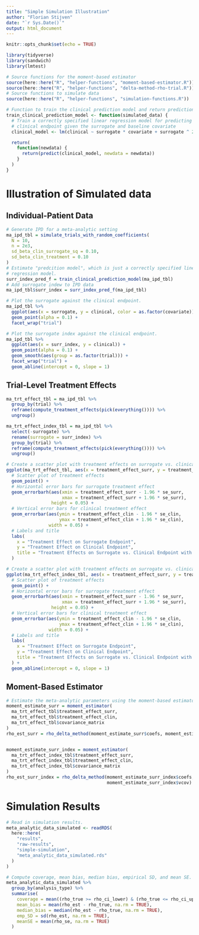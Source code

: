 ```yaml
---
title: "Simple Simulation Illustration"
author: "Florian Stijven"
date: "`r Sys.Date()`"
output: html_document
---
```


```r
knitr::opts_chunk$set(echo = TRUE)
```

```r
library(tidyverse)
library(sandwich)
library(lmtest)
```


```r
# Source functions for the moment-based estimator
source(here::here("R", "helper-functions", "moment-based-estimator.R"))
source(here::here("R", "helper-functions", "delta-method-rho-trial.R"))
# Source functions to simulate data
source(here::here("R", "helper-functions", "simulation-functions.R"))

# Function to train the clinical prediction model and return prediction function.
train_clinical_prediction_model <- function(simulated_data) {
  # Train a correctly specified linear regression model for predicting the
  # clinical endpoint given the surrogate and baseline covariate
  clinical_model <- lm(clinical ~ surrogate * covariate + surrogate ^ 2, data = simulated_data)

  return(
    function(newdata) {
      return(predict(clinical_model, newdata = newdata))
    }
  )
}
```


# Illustration of Simulated data

## Individual-Patient Data

```r
# Generate IPD for a meta-analytic setting
ma_ipd_tbl = simulate_trials_with_random_coefficients(
  N = 10,
  n = 2e3,
  sd_beta_clin_surrogate_sq = 0.10,
  sd_beta_clin_treatment = 0.10
)
# Estimate "predcition model", which is just a correctly specified linear
# regression model.
surr_index_pred_f = train_clinical_prediction_model(ma_ipd_tbl)
# Add surrogate indew to IPD data
ma_ipd_tbl$surr_index = surr_index_pred_f(ma_ipd_tbl)
```

```r
# Plot the surrogate against the clinical endpoint.
ma_ipd_tbl %>%
  ggplot(aes(x = surrogate, y = clinical, color = as.factor(covariate))) +
  geom_point(alpha = 0.1) +
  facet_wrap("trial")
```

```r
# Plot the surrogate index against the clinical endpoint.
ma_ipd_tbl %>%
  ggplot(aes(x = surr_index, y = clinical)) +
  geom_point(alpha = 0.1) +
  geom_smooth(aes(group = as.factor(trial))) +
  facet_wrap("trial") +
  geom_abline(intercept = 0, slope = 1)
```


## Trial-Level Treatment Effects

```r
ma_trt_effect_tbl = ma_ipd_tbl %>%
  group_by(trial) %>%
  reframe(compute_treatment_effects(pick(everything()))) %>%
  ungroup()

ma_trt_effect_index_tbl = ma_ipd_tbl %>%
  select(-surrogate) %>%
  rename(surrogate = surr_index) %>%
  group_by(trial) %>%
  reframe(compute_treatment_effects(pick(everything()))) %>%
  ungroup()
```

```r
# Create a scatter plot with treatment effects on surrogate vs. clinical, including 95% CI error bars
ggplot(ma_trt_effect_tbl, aes(x = treatment_effect_surr, y = treatment_effect_clin)) +
  # Scatter plot of treatment effects
  geom_point() +
  # Horizontal error bars for surrogate treatment effect
  geom_errorbarh(aes(xmin = treatment_effect_surr - 1.96 * se_surr, 
                     xmax = treatment_effect_surr + 1.96 * se_surr), 
                 height = 0.05) +
  # Vertical error bars for clinical treatment effect
  geom_errorbar(aes(ymin = treatment_effect_clin - 1.96 * se_clin, 
                    ymax = treatment_effect_clin + 1.96 * se_clin), 
                width = 0.05) +
  # Labels and title
  labs(
    x = "Treatment Effect on Surrogate Endpoint",
    y = "Treatment Effect on Clinical Endpoint",
    title = "Treatment Effects on Surrogate vs. Clinical Endpoint with 95% Confidence Intervals"
  ) 
```

```r
# Create a scatter plot with treatment effects on surrogate vs. clinical, including 95% CI error bars
ggplot(ma_trt_effect_index_tbl, aes(x = treatment_effect_surr, y = treatment_effect_clin)) +
  # Scatter plot of treatment effects
  geom_point() +
  # Horizontal error bars for surrogate treatment effect
  geom_errorbarh(aes(xmin = treatment_effect_surr - 1.96 * se_surr, 
                     xmax = treatment_effect_surr + 1.96 * se_surr), 
                 height = 0.05) +
  # Vertical error bars for clinical treatment effect
  geom_errorbar(aes(ymin = treatment_effect_clin - 1.96 * se_clin, 
                    ymax = treatment_effect_clin + 1.96 * se_clin), 
                width = 0.05) +
  # Labels and title
  labs(
    x = "Treatment Effect on Surrogate Endpoint",
    y = "Treatment Effect on Clinical Endpoint",
    title = "Treatment Effects on Surrogate vs. Clinical Endpoint with 95% Confidence Intervals"
  ) +
  geom_abline(intercept = 0, slope = 1)
```

## Moment-Based Estimator

```r
# Estimate the meta-analytic parameters using the moment-based estimator.
moment_estimate_surr = moment_estimator(
  ma_trt_effect_tbl$treatment_effect_surr,
  ma_trt_effect_tbl$treatment_effect_clin,
  ma_trt_effect_tbl$covariance_matrix
)
rho_est_surr = rho_delta_method(moment_estimate_surr$coefs, moment_estimate_surr$vcov)


moment_estimate_surr_index = moment_estimator(
  ma_trt_effect_index_tbl$treatment_effect_surr,
  ma_trt_effect_index_tbl$treatment_effect_clin,
  ma_trt_effect_index_tbl$covariance_matrix
)
rho_est_surr_index = rho_delta_method(moment_estimate_surr_index$coefs,
                                      moment_estimate_surr_index$vcov)
```
# Simulation Results

```r
# Read in simulation results.
meta_analytic_data_simulated <- readRDS(
  here::here(
    "results",
    "raw-results",
    "simple-simulation",
    "meta_analytic_data_simulated.rds"
  )
)
```

```r
# Compute coverage, mean bias, median bias, empirical SD, and mean SE.
meta_analytic_data_simulated %>%
  group_by(analysis_type) %>%
  summarise(
    coverage = mean((rho_true >= rho_ci_lower) & (rho_true <= rho_ci_upper), na.rm = TRUE),
    mean_bias = mean(rho_est - rho_true, na.rm = TRUE),
    median_bias = median(rho_est - rho_true, na.rm = TRUE),
    emp_SD = sd(rho_est, na.rm = TRUE),
    meanSE = mean(rho_se, na.rm = TRUE)
  )
```


